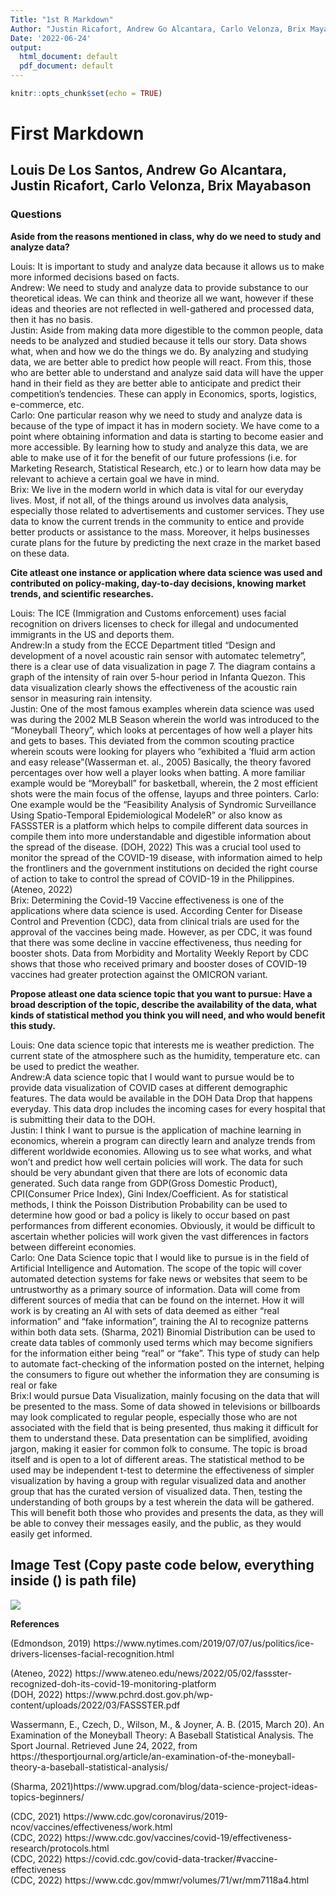 ```yaml
---
Title: "1st R Markdown"
Author: "Justin Ricafort, Andrew Go Alcantara, Carlo Velonza, Brix Mayabason, Louis De los Santos"
Date: '2022-06-24'
output:
  html_document: default
  pdf_document: default
---
```


```r
knitr::opts_chunk$set(echo = TRUE)
```

# **First Markdown**
## Louis De Los Santos, Andrew Go Alcantara, Justin Ricafort, Carlo Velonza, Brix Mayabason

### Questions

**Aside from the reasons mentioned in class, why do we need to study and analyze data?**

Louis: It is important to study and analyze data because it allows us to make more informed decisions based on facts.<br />\newline
Andrew: We need to study and analyze data to provide substance to our theoretical ideas. 
We can think and theorize all we want, however if these ideas and theories are not reflected in well-gathered and processed data, then it has no basis.<br />\newline
Justin: Aside from making data more digestible to the common people, data needs to be analyzed and studied because it tells our story. Data shows what, when and how we do the things we do. By analyzing and studying data, we are better able to predict how people will react. From this, those who are better able to understand and analyze said data will have the upper hand in their field as they are better able to anticipate and predict their competition's tendencies. These can apply in Economics, sports, logistics, e-commerce, etc. <br />\newline 
Carlo: One particular reason why we need to study and analyze data is because of the type of impact it has in modern society. We have come to a point where obtaining information and data is starting to become easier and more accessible. By learning how to study and analyze this data, we are able to make use of it for the benefit of our future professions (i.e. for Marketing Research, Statistical Research, etc.) or to learn how data may be relevant to achieve a certain goal we have in mind.<br />\newline
Brix: We live in the modern world in which data is vital for our everyday lives. Most, if not all, of the things around us involves data analysis, especially those related to advertisements and customer services. They use data to know the current trends in the community to entice and provide better products or assistance to the mass. Moreover, it helps businesses curate plans for the future by predicting the next craze in the market based on these data. <br />\newline

**Cite atleast one instance or application where data science was used and contributed on policy-making, day-to-day decisions, knowing market trends, and scientific researches.**

Louis: The ICE (Immigration and Customs enforcement) uses facial recognition on drivers licenses to check for illegal and undocumented immigrants in the US and deports them.<br />\newline
Andrew:In a study from the ECCE Department titled "Design and development of a novel acoustic rain sensor with automatec telemetry", there is a clear use of data visualization in page 7. The diagram contains a graph of the intensity of rain over 5-hour period in Infanta Quezon. This data visualization clearly shows the effectiveness of the acoustic rain sensor in measuring rain intensity.<br />\newline
Justin: One of the most famous examples wherein data science was used was during the 2002 MLB Season wherein the world was introduced to the "Moneyball Theory", which looks at percentages of how well a player hits and gets to bases. This deviated from the common scouting practice wherein scouts were looking for players who "exhibited a 'fluid arm action and easy release”(Wasserman et. al., 2005) Basically, the theory favored percentages over how well a player looks when batting. A more familiar example would be "Moreyball" for basketball, wherein, the 2 most efficient shots were the main focus of the offense, layups and three pointers.\newline
Carlo: One example would be the “Feasibility Analysis of Syndromic Surveillance Using Spatio-Temporal Epidemiological ModeleR” or also know as FASSSTER is a platform which helps to compile different data sources in compile them into more understandable and digestible information about the spread of the disease. (DOH, 2022) This was a crucial tool used to monitor the spread of the COVID-19 disease, with information aimed to help the frontliners and the government institutions on decided the right course of action to take to control the spread of COVID-19 in the Philippines. (Ateneo, 2022)
<br />\newline
Brix: Determining the Covid-19 Vaccine effectiveness is one of the applications where data science is used. According Center for Disease Control and Prevention (CDC), data from clinical trials are used for the approval of the vaccines being made. However, as per CDC, it was found that there was some decline in vaccine effectiveness, thus needing for booster shots. Data from Morbidity and Mortality Weekly Report by CDC shows that those who received primary and booster doses of COVID-19 vaccines had greater protection against the OMICRON variant. <br />\newline

**Propose atleast one data science topic that you want to pursue: Have a broad description of the topic, describe the availability of the data, what kinds of statistical method you think you will need, and who would benefit this study.**

Louis: One data science topic that interests me is weather prediction. The current state of the atmosphere such as the humidity, temperature etc. can be used to predict the weather.<br />\newline
Andrew:A data science topic that I would want to pursue would be to provide data visualization of COVID cases at different demographic features. The data would be available in the DOH Data Drop that happens everyday. This data drop includes the incoming cases for every hospital that is submitting their data to the DOH. <br />\newline
Justin: I think I want to pursue is the application of machine learning in economics, wherein a program can directly learn and analyze trends from different worldwide economies. Allowing us to see what works, and what won't and predict how well certain policies will work. The data for such should be very abundant given that there are lots of economic data generated. Such data range from GDP(Gross Domestic Product), CPI(Consumer Price Index), Gini Index/Coefficient. As for statistical methods, I think the Poisson Distribution Probability can be used to determine how good or bad a policy is likely to occur based on past performances from different economies. Obviously, it would be difficult to ascertain whether policies will work given the vast differences in factors between differeint economies.<br />\newline   
Carlo: One Data Science topic that I would like to pursue is in the field of Artificial Intelligence and Automation. The scope of the topic will cover automated detection systems for fake news or websites that seem to be untrustworthy as a primary source of information. Data will come from different sources of media that can be found on the internet. How it will work is by creating an AI with sets of data deemed as either “real information” and “fake information”, training the AI to recognize patterns within both data sets. (Sharma, 2021)  Binomial Distribution can be used to create data tables of commonly used terms which may become signifiers for the information either being “real” or “fake”. This type of study can help to automate fact-checking of the information posted on the internet, helping the consumers to figure out whether the information they are consuming is real or fake<br />\newline
Brix:I would pursue Data Visualization, mainly focusing on the data that will be presented to the mass. Some of data showed in televisions or billboards may look complicated to regular people, especially those who are not associated with the field that is being presented, thus making it difficult for them to understand these. Data presentation can be simplified, avoiding jargon, making it easier for common folk to consume. The topic is broad itself and is open to a lot of different areas. The statistical method to be used may be independent t-test to determine the effectiveness of simpler visualization by having a group with regular visualized data and another group that has the curated version of visualized data. Then, testing the understanding of both groups by a test wherein the data will be gathered. This will benefit both those who provides and presents the data, as they will be able to convey their messages easily, and the public, as they would easily get informed. <br />\newline

## Image Test (Copy paste code below, everything inside () is path file)
![](C:\Users\JusRics16\Downloads\AHHH.jpg)

**References** 

(Edmondson, 2019) https://www.nytimes.com/2019/07/07/us/politics/ice-drivers-licenses-facial-recognition.html <br />\newline

(Ateneo, 2022) https://www.ateneo.edu/news/2022/05/02/fassster-recognized-doh-its-covid-19-monitoring-platform <br />\newline
(DOH, 2022) https://www.pchrd.dost.gov.ph/wp-content/uploads/2022/03/FASSSTER.pdf <br />\newline

Wassermann, E., Czech, D., Wilson, M., & Joyner, A. B. (2015, March 20). An Examination of the Moneyball Theory: A Baseball Statistical Analysis. The Sport Journal. Retrieved June 24, 2022, from https://thesportjournal.org/article/an-examination-of-the-moneyball-theory-a-baseball-statistical-analysis/<br />\newline

(Sharma, 2021)https://www.upgrad.com/blog/data-science-project-ideas-topics-beginners/<br />\newline

(CDC, 2021) https://www.cdc.gov/coronavirus/2019-ncov/vaccines/effectiveness/work.html <br />\newline
(CDC, 2022) https://www.cdc.gov/vaccines/covid-19/effectiveness-research/protocols.html <br />\newline
(CDC, 2022) https://covid.cdc.gov/covid-data-tracker/#vaccine-effectiveness <br />\newline
(CDC, 2022) https://www.cdc.gov/mmwr/volumes/71/wr/mm7118a4.html <br />\newline


